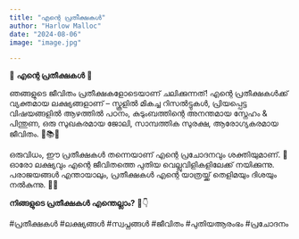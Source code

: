 ```yaml
---
title: "എന്റെ പ്രതീക്ഷകൾ"
author: "Harlow Malloc"
date: "2024-08-06"
image: "image.jpg"

---
```


🌟 **എന്റെ പ്രതീക്ഷകൾ** 🌟

ഞങ്ങളുടെ ജീവിതം പ്രതീക്ഷകളോടെയാണ് ചലിക്കുന്നത്! എന്റെ പ്രതീക്ഷകൾക്ക് വ്യക്തമായ ലക്ഷ്യങ്ങളാണ് – സ്കൂളിൽ മികച്ച റിസൽട്ടുകൾ, പ്രിയപ്പെട്ട വിഷയങ്ങളിൽ ആഴത്തിൽ പഠനം, കുടുംബത്തിന്റെ അനന്തമായ സ്നേഹം & പിന്തുണ, ഒരു സുഖകരമായ ജോലി, സാമ്പത്തിക സുരക്ഷ, ആരോഗ്യകരമായ ജീവിതം. 💪📚✨

ഒരുവിധം, ഈ പ്രതീക്ഷകൾ തന്നെയാണ് എന്റെ പ്രചോദനവും ശക്തിയുമാണ്. 💖 ഓരോ ലക്ഷ്യവും എന്റെ ജീവിതത്തെ പുതിയ വെല്ലുവിളികളിലേക്ക് നയിക്കുന്നു. പരാജയങ്ങൾ എന്തായാലും, പ്രതീക്ഷകൾ എന്റെ യാത്രയ്ക്ക് തെളിമയും ദിശയും നൽകുന്നു. 🚀🌈

**നിങ്ങളുടെ പ്രതീക്ഷകൾ എന്തെല്ലാം?** 💬👇

#പ്രതീക്ഷകൾ #ലക്ഷ്യങ്ങൾ #സ്വപ്നങ്ങൾ #ജീവിതം #പുതിയആരംഭം #പ്രചോദനം
